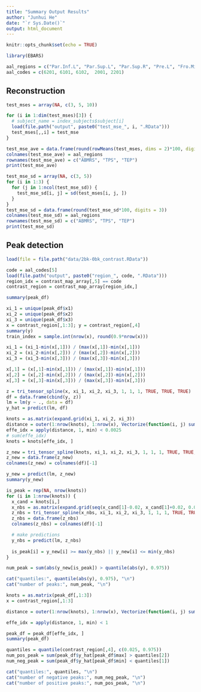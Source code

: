 ```yaml
---
title: "Summary Output Results"
author: "Junhui He"
date: "`r Sys.Date()`"
output: html_document
---
```


```r
knitr::opts_chunk$set(echo = TRUE)
```

```r
library(EBARS)

aal_regions = c("Par.Inf.L", "Par.Sup.L", "Par.Sup.R", "Pre.L", "Fro.Mid.L")
aal_codes = c(6201, 6101, 6102,  2001, 2201)
```

## Reconstruction

```r
test_mses = array(NA, c(3, 5, 10))

for (i in 1:dim(test_mses)[3]) {
  # subject_name = index_subjects$subject[i]
  load(file.path("output", paste0("test_mse_", i, ".RData")))
  test_mses[,,i] = test_mse
}

test_mse_ave = data.frame(round(rowMeans(test_mses, dims = 2)*100, digits = 3))
colnames(test_mse_ave) = aal_regions
rownames(test_mse_ave) = c("ABMRS", "TPS", "TEP")
print(test_mse_ave)
```


```r
test_mse_sd = array(NA, c(3, 5))
for (i in 1:3) {
  for (j in 1:ncol(test_mse_sd)) {
    test_mse_sd[i, j] = sd(test_mses[i, j, ])
  }
}
test_mse_sd = data.frame(round(test_mse_sd*100, digits = 3))
colnames(test_mse_sd) = aal_regions
rownames(test_mse_sd) = c("ABMRS", "TPS", "TEP")
print(test_mse_sd)
```

## Peak detection 

```r
load(file = file.path("data/2bk-0bk_contrast.RData"))
```


```r
code = aal_codes[5]
load(file.path("output", paste0("region_", code, ".RData")))
region_idx = contrast_map_array[,5] == code
contrast_region = contrast_map_array[region_idx,]

summary(peak_df)
```


```r
xi_1 = unique(peak_df$x1)
xi_2 = unique(peak_df$x2)
xi_3 = unique(peak_df$x3)
x = contrast_region[,1:3]; y = contrast_region[,4]
summary(y)
train_index = sample.int(nrow(x), round(0.9*nrow(x)))

xi_1 = (xi_1-min(x[,1])) / (max(x[,1])-min(x[,1]))
xi_2 = (xi_2-min(x[,2])) / (max(x[,2])-min(x[,2]))
xi_3 = (xi_3-min(x[,3])) / (max(x[,3])-min(x[,3]))

x[,1] = (x[,1]-min(x[,1])) / (max(x[,1])-min(x[,1]))
x[,2] = (x[,2]-min(x[,2])) / (max(x[,2])-min(x[,2]))
x[,3] = (x[,3]-min(x[,3])) / (max(x[,3])-min(x[,3]))

z = tri_tensor_spline(x, xi_1, xi_2, xi_3, 1, 1, 1, TRUE, TRUE, TRUE)
df = data.frame(cbind(y, z))
lm = lm(y ~ ., data = df)
y_hat = predict(lm, df)

knots = as.matrix(expand.grid(xi_1, xi_2, xi_3))
distance = outer(1:nrow(knots), 1:nrow(x), Vectorize(function(i, j) sum((knots[i,] - x[j,])^2)))
effe_idx = apply(distance, 1, min) < 0.0025
# sum(effe_idx)
knots = knots[effe_idx, ]

z_new = tri_tensor_spline(knots, xi_1, xi_2, xi_3, 1, 1, 1, TRUE, TRUE, TRUE)
z_new = data.frame(z_new)
colnames(z_new) = colnames(df)[-1]

y_new = predict(lm, z_new)
summary(y_new)

is_peak = rep(NA, nrow(knots))
for (i in 1:nrow(knots)) {
  x_cand = knots[i,]
  x_nbs = as.matrix(expand.grid(seq(x_cand[1]-0.02, x_cand[1]+0.02, 0.01), seq(x_cand[2]-0.02, x_cand[2]+0.02, 0.01), seq(x_cand[3]-0.02, x_cand[3]+0.02, 0.01)))
  z_nbs = tri_tensor_spline(x_nbs, xi_1, xi_2, xi_3, 1, 1, 1, TRUE, TRUE, TRUE)
  z_nbs = data.frame(z_nbs)
  colnames(z_nbs) = colnames(df)[-1]

  # make predictions
  y_nbs = predict(lm, z_nbs)
  
  is_peak[i] = y_new[i] >= max(y_nbs) || y_new[i] <= min(y_nbs)
}
```


```r
num_peak = sum(abs(y_new[is_peak]) > quantile(abs(y), 0.975))

cat("quantiles:", quantile(abs(y), 0.975), "\n")
cat("number of peaks:", num_peak, "\n")
```

```r
knots = as.matrix(peak_df[,1:3])
x = contrast_region[,1:3]

distance = outer(1:nrow(knots), 1:nrow(x), Vectorize(function(i, j) sum((knots[i,] - x[j,])^2)))

effe_idx = apply(distance, 1, min) < 1

peak_df = peak_df[effe_idx, ]
summary(peak_df)

quantiles = quantile(contrast_region[,4], c(0.025, 0.975))
num_pos_peak = sum(peak_df$y_hat[peak_df$max] > quantiles[2])
num_neg_peak = sum(peak_df$y_hat[peak_df$min] < quantiles[1])

cat("quantiles:", quantiles, "\n")
cat("number of negative peaks:", num_neg_peak, "\n")
cat("number of positive peaks:", num_pos_peak, "\n")
```
